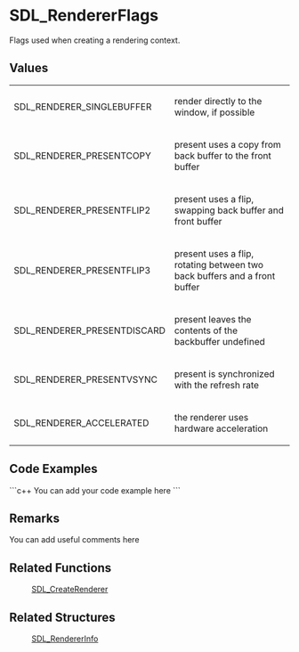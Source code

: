 <!-- pragma section-numbers off -->
<!-- pragma disable-camelcase -->

= SDL_RendererFlags =
Flags used when creating a rendering context.


<!-- see SDL_CreateRenderer page for Include function syntax -->

== Values ==
{|
|SDL_RENDERER_SINGLEBUFFER
|render directly to the window, if possible
|-
|SDL_RENDERER_PRESENTCOPY
|present uses a copy from back buffer to the front buffer
|-
|SDL_RENDERER_PRESENTFLIP2
|present uses a flip, swapping back buffer and front buffer
|-
|SDL_RENDERER_PRESENTFLIP3
|present uses a flip, rotating between two back buffers and a front buffer
|-
|SDL_RENDERER_PRESENTDISCARD
|present leaves the contents of the backbuffer undefined
|-
|SDL_RENDERER_PRESENTVSYNC
|present is synchronized with the refresh rate
|-
|SDL_RENDERER_ACCELERATED
|the renderer uses hardware acceleration
|}

== Code Examples ==
```c++
You can add your code example here
```

== Remarks ==
You can add useful comments here

== Related Functions ==
:[[SDL_CreateRenderer]]

== Related Structures ==
:[[SDL_RendererInfo]]
